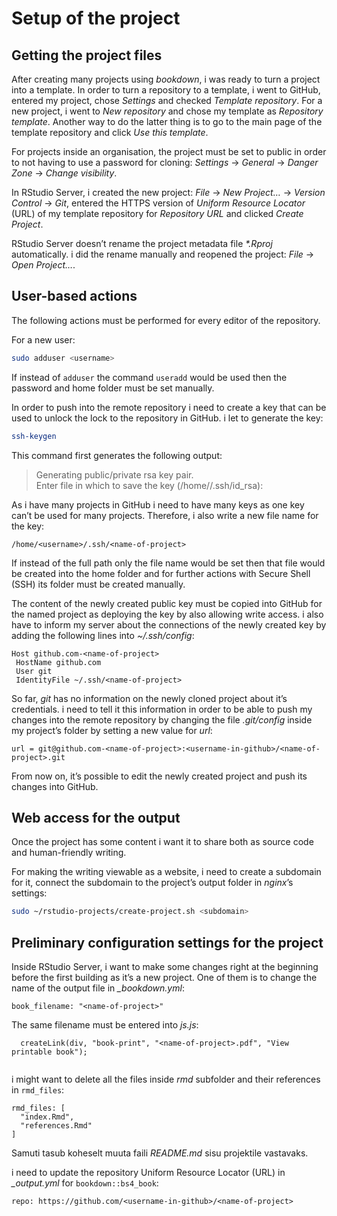 # Setup of the project

## Getting the project files

After creating many projects using *bookdown*, i was ready to turn a project into a template. In order to turn a repository to a template, i went to GitHub, entered my project, chose *Settings* and checked *Template repository*. For a new project, i went to *New repository* and chose my template as *Repository template*. Another way to do the latter thing is to go to the main page of the template repository and click *Use this template*.

For projects inside an organisation, the project must be set to public in order to not having to use a password for cloning: *Settings* -> *General* -> *Danger Zone* -> *Change visibility*.

In RStudio Server, i created the new project: *File* -> *New Project…* -> *Version Control* -> *Git*, entered the HTTPS version of *Uniform Resource Locator* (URL) of my template repository for *Repository URL* and clicked *Create Project*.

RStudio Server doesn't rename the project metadata file *\*.Rproj* automatically. i did the rename manually and reopened the project: *File* -> *Open Project…*.

## User-based actions

The following actions must be performed for every editor of the repository.

For a new user:

```bash
sudo adduser <username>

```

If instead of `adduser` the command `useradd` would be used then the password and home folder must be set manually.

In order to push into the remote repository i need to create a key that can be used to unlock the lock to the repository in GitHub. i let to generate the key:

```bash
ssh-keygen

```

This command first generates the following output:

> Generating public/private rsa key pair.  
> Enter file in which to save the key (/home/<username>/.ssh/id_rsa):

As i have many projects in GitHub i need to have many keys as one key can't be used for many projects. Therefore, i also write a new file name for the key:

```
/home/<username>/.ssh/<name-of-project>

```

If instead of the full path only the file name would be set then that file would be created into the home folder and for further actions with Secure Shell (SSH) its folder must be created manually.

The content of the newly created public key must be copied into GitHub for the named project as deploying the key by also allowing write access. i also have to inform my server about the connections of the newly created key by adding the following lines into *~/.ssh/config*:

```
Host github.com-<name-of-project>
 HostName github.com
 User git
 IdentityFile ~/.ssh/<name-of-project>

```

So far, *git* has no information on the newly cloned project about it's credentials. i need to tell it this information in order to be able to push my changes into the remote repository by changing the file *.git/config* inside my project's folder by setting a new value for *url*:

```
url = git@github.com-<name-of-project>:<username-in-github>/<name-of-project>.git

```

From now on, it's possible to edit the newly created project and push its changes into GitHub.

## Web access for the output

Once the project has some content i want it to share both as source code and human-friendly writing.

For making the writing viewable as a website, i need to create a subdomain for it, connect the subdomain to the project's output folder in *nginx*'s settings:

```bash
sudo ~/rstudio-projects/create-project.sh <subdomain>

```

## Preliminary configuration settings for the project

Inside RStudio Server, i want to make some changes right at the beginning before the first building as it's a new project. One of them is to change the name of the output file in *\_bookdown.yml*:

[]{#book-filename}
```
book_filename: "<name-of-project>" 

```

The same filename must be entered into *js.js*:

```verbatim
  createLink(div, "book-print", "<name-of-project>.pdf", "View printable book");


```

i might want to delete all the files inside *rmd* subfolder and their references in `rmd_files`:

```
rmd_files: [
  "index.Rmd",
  "references.Rmd"
]

```

Samuti tasub koheselt muuta faili *README.md* sisu projektile vastavaks.

i need to update the repository Uniform Resource Locator (URL) in *\_output.yml* for `bookdown::bs4_book`:

```
repo: https://github.com/<username-in-github>/<name-of-project>

```
